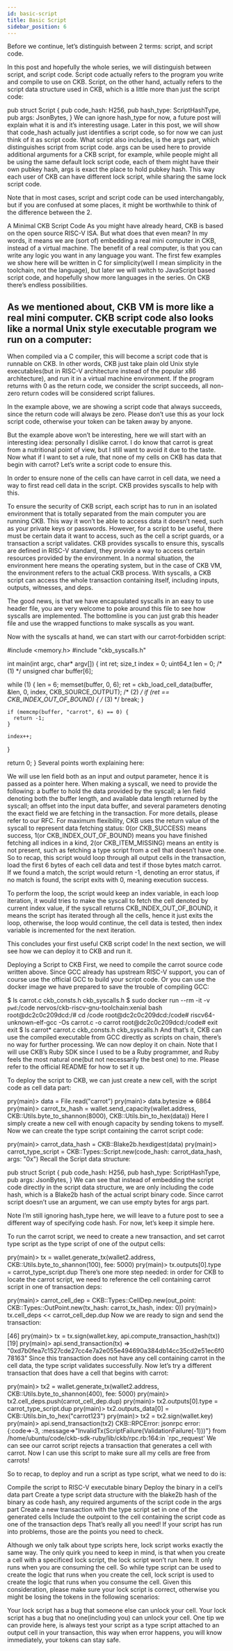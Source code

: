 ```yaml
---
id: basic-script
title: Basic Script
sidebar_position: 6
---
```


Before we continue, let’s distinguish between 2 terms: script, and script code.

In this post and hopefully the whole series, we will distinguish between script, and script code. Script code actually refers to the program you write and compile to use on CKB. Script, on the other hand, actually refers to the script data structure used in CKB, which is a little more than just the script code:

pub struct Script {
    pub code_hash: H256,
    pub hash_type: ScriptHashType,
    pub args: JsonBytes,
}
We can ignore hash_type for now, a future post will explain what it is and it’s interesting usage. Later in this post, we will show that code_hash actually just identifies a script code, so for now we can just think of it as script code. What script also includes, is the args part, which distinguishes script from script code. args can be used here to provide additional arguments for a CKB script, for example, while people might all be using the same default lock script code, each of them might have their own pubkey hash, args is exact the place to hold pubkey hash. This way each user of CKB can have different lock script, while sharing the same lock script code.

Note that in most cases, script and script code can be used interchangably, but if you are confused at some places, it might be worthwhile to think of the difference between the 2.

A Minimal CKB Script Code
As you might have already heard, CKB is based on the open source RISC-V ISA. But what does that even mean? In my words, it means we are (sort of) embedding a real mini computer in CKB, instead of a virtual machine. The benefit of a real computer, is that you can write any logic you want in any language you want. The first few examples we show here will be written in C for simplicity(well I mean simplicity in the toolchain, not the language), but later we will switch to JavaScript based script code, and hopefully show more languages in the series. On CKB there’s endless possibilities.

As we mentioned about, CKB VM is more like a real mini computer. CKB script code also looks like a normal Unix style executable program we run on a computer:
-
When compiled via a C compiler, this will become a script code that is runnable on CKB. In other words, CKB just take plain old Unix style executables(but in RISC-V architecture instead of the popular x86 architecture), and run it in a virtual machine environment. If the program returns with 0 as the return code, we consider the script succeeds, all non-zero return codes will be considered script faliures.

In the example above, we are showing a script code that always succeeds, since the return code will always be zero. Please don’t use this as your lock script code, otherwise your token can be taken away by anyone.

But the example above won’t be interesting, here we will start with an interesting idea: personally I dislike carrot. I do know that carrot is great from a nutritional point of view, but I still want to avoid it due to the taste. Now what if I want to set a rule, that none of my cells on CKB has data that begin with carrot? Let’s write a script code to ensure this.

In order to ensure none of the cells can have carrot in cell data, we need a way to first read cell data in the script. CKB provides syscalls to help with this.

To ensure the security of CKB script, each script has to run in an isolated environment that is totally separated from the main computer you are running CKB. This way it won’t be able to access data it doesn’t need, such as your private keys or passwords. However, for a script to be useful, there must be certain data it want to access, such as the cell a script guards, or a transaction a script validates. CKB provides syscalls to ensure this, syscalls are defined in RISC-V standard, they provide a way to access certain resources provided by the environment. In a normal situation, the environment here means the operating system, but in the case of CKB VM, the environment refers to the actual CKB process. With syscalls, a CKB script can access the whole transaction containing itself, including inputs, outputs, witnesses, and deps.

The good news, is that we have encapsulated syscalls in an easy to use header file, you are very welcome to poke around this file to see how syscalls are implemented. The bottomline is you can just grab this header file and use the wrapped functions to make syscalls as you want.

Now with the syscalls at hand, we can start with our carrot-forbidden script:

#include <memory.h>
#include "ckb_syscalls.h"

int main(int argc, char* argv[]) {
  int ret;
  size_t index = 0;
  uint64_t len = 0; /* (1) */
  unsigned char buffer[6];

  while (1) {
    len = 6;
    memset(buffer, 0, 6);
    ret = ckb_load_cell_data(buffer, &len, 0, index, CKB_SOURCE_OUTPUT); /* (2) */
    if (ret == CKB_INDEX_OUT_OF_BOUND) {               /* (3) */
      break;
    }

    if (memcmp(buffer, "carrot", 6) == 0) {
      return -1;
    }

    index++;
  }

  return 0;
}
Several points worth explaining here:

We will use len field both as an input and output parameter, hence it is passed as a pointer here.
When making a syscall, we need to provide the following: a buffer to hold the data provided by the syscall; a len field denoting both the buffer length, and available data length returned by the syscall; an offset into the input data buffer, and several parameters denoting the exact field we are fetching in the transaction. For more details, please refer to our RFC.
For maximum flexibility, CKB uses the return value of the syscall to represent data fetching status: 0(or CKB_SUCCESS) means success, 1(or CKB_INDEX_OUT_OF_BOUND) means you have finished fetching all indices in a kind, 2(or CKB_ITEM_MISSING) means an entity is not present, such as fetching a type script from a cell that doesn’t have one.
So to recap, this script would loop through all output cells in the transaction, load the first 6 bytes of each cell data and test if those bytes match carrot. If we found a match, the script would return -1, denoting an error status, if no match is found, the script exits with 0, meaning execution success.

To perform the loop, the script would keep an index variable, in each loop iteration, it would tries to make the syscall to fetch the cell denoted by current index value, if the syscall returns CKB_INDEX_OUT_OF_BOUND, it means the script has iterated through all the cells, hence it just exits the loop, otherwise, the loop would continue, the cell data is tested, then index variable is incremented for the next iteration.

This concludes your first useful CKB script code! In the next section, we will see how we can deploy it to CKB and run it.

Deploying a Script to CKB
First, we need to compile the carrot source code written above. Since GCC already has upstream RISC-V support, you can of course use the official GCC to build your script code. Or you can use the docker image we have prepared to save the trouble of compiling GCC:

$ ls
carrot.c  ckb_consts.h  ckb_syscalls.h
$ sudo docker run --rm -it -v `pwd`:/code nervos/ckb-riscv-gnu-toolchain:xenial bash
root@dc2c0c209dcd:/# cd /code
root@dc2c0c209dcd:/code# riscv64-unknown-elf-gcc -Os carrot.c -o carrot
root@dc2c0c209dcd:/code# exit
exit
$ ls
carrot*  carrot.c  ckb_consts.h  ckb_syscalls.h
And that’s it, CKB can use the compiled executable from GCC directly as scripts on chain, there’s no way for further processing. We can now deploy it on chain. Note that I will use CKB’s Ruby SDK since I used to be a Ruby programmer, and Ruby feels the most natural one(but not necessarily the best one) to me. Please refer to the official README for how to set it up.

To deploy the script to CKB, we can just create a new cell, with the script code as cell data part:

pry(main)> data = File.read("carrot")
pry(main)> data.bytesize
=> 6864
pry(main)> carrot_tx_hash = wallet.send_capacity(wallet.address, CKB::Utils.byte_to_shannon(8000), CKB::Utils.bin_to_hex(data))
Here I simply create a new cell with enough capacity by sending tokens to myself. Now we can create the type script containing the carrot script code:

pry(main)> carrot_data_hash = CKB::Blake2b.hexdigest(data)
pry(main)> carrot_type_script = CKB::Types::Script.new(code_hash: carrot_data_hash, args: "0x")
Recall the Script data structure:

pub struct Script {
    pub code_hash: H256,
    pub hash_type: ScriptHashType,
    pub args: JsonBytes,
}
We can see that instead of embedding the script code directly in the script data structure, we are only including the code hash, which is a Blake2b hash of the actual script binary code. Since carrot script doesn’t use an argument, we can use empty bytes for args part.

Note I’m still ignoring hash_type here, we will leave to a future post to see a different way of specifying code hash. For now, let’s keep it simple here.

To run the carrot script, we need to create a new transaction, and set carrot type script as the type script of one of the output cells:

pry(main)> tx = wallet.generate_tx(wallet2.address, CKB::Utils.byte_to_shannon(100), fee: 5000)
pry(main)> tx.outputs[0].type = carrot_type_script.dup
There’s one more step needed: in order for CKB to locate the carrot script, we need to reference the cell containing carrot script in one of transaction deps:

pry(main)> carrot_cell_dep = CKB::Types::CellDep.new(out_point: CKB::Types::OutPoint.new(tx_hash: carrot_tx_hash, index: 0))
pry(main)> tx.cell_deps << carrot_cell_dep.dup
Now we are ready to sign and send the transaction:

[46] pry(main)> tx = tx.sign(wallet.key, api.compute_transaction_hash(tx))
[19] pry(main)> api.send_transaction(tx)
=> "0xd7b0fea7c1527cde27cc4e7a2e055e494690a384db14cc35cd2e51ec6f078163"
Since this transaction does not have any cell containing carrot in the cell data, the type script validates successfully. Now let’s try a different transaction that does have a cell that begins with carrot:

pry(main)> tx2 = wallet.generate_tx(wallet2.address, CKB::Utils.byte_to_shannon(400), fee: 5000)
pry(main)> tx2.cell_deps.push(carrot_cell_dep.dup)
pry(main)> tx2.outputs[0].type = carrot_type_script.dup
pry(main)> tx2.outputs_data[0] = CKB::Utils.bin_to_hex("carrot123")
pry(main)> tx2 = tx2.sign(wallet.key)
pry(main)> api.send_transaction(tx2)
CKB::RPCError: jsonrpc error: {:code=>-3, :message=>"InvalidTx(ScriptFailure(ValidationFailure(-1)))"}
from /home/ubuntu/code/ckb-sdk-ruby/lib/ckb/rpc.rb:164:in `rpc_request'
We can see our carrot script rejects a transaction that generates a cell with carrot. Now I can use this script to make sure all my cells are free from carrots!

So to recap, to deploy and run a script as type script, what we need to do is:

Compile the script to RISC-V executable binary
Deploy the binary in a cell’s data part
Create a type script data structure with the blake2b hash of the binary as code hash, any required arguments of the script code in the args part
Create a new transaction with the type script set in one of the generated cells
Include the outpoint to the cell containing the script code as one of the transaction deps
That’s really all you need! If your script has run into problems, those are the points you need to check.

Although we only talk about type scripts here, lock script works exactly the same way. The only quirk you need to keep in mind, is that when you create a cell with a specificed lock script, the lock script won’t run here. It only runs when you are consuming the cell. So while type script can be used to create the logic that runs when you create the cell, lock script is used to create the logic that runs when you consume the cell. Given this consideration, please make sure your lock script is correct, otherwise you might be losing the tokens in the following scenarios:

Your lock script has a bug that someone else can unlock your cell.
Your lock script has a bug that no one(including you) can unlock your cell.
One tip we can provide here, is always test your script as a type script attached to an output cell in your transaction, this way when error happens, you will know immediately, your tokens can stay safe.
